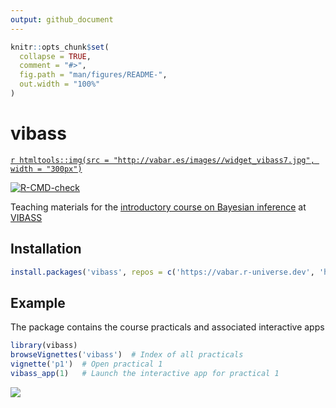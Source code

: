 ```yaml
---
output: github_document
---
```


<!-- README.md is generated from README.Rmd. Please edit that file -->

```r
knitr::opts_chunk$set(
  collapse = TRUE,
  comment = "#>",
  fig.path = "man/figures/README-",
  out.width = "100%"
)
```

# vibass
[`r htmltools::img(src = "http://vabar.es/images//widget_vibass7.jpg", width = "300px")`](http://vabar.es/events/vibass7/)

<!-- badges: start -->
[![R-CMD-check](https://github.com/VABAR/vibass/workflows/R-CMD-check/badge.svg)](https://github.com/VABAR/vibass/actions)
<!-- badges: end -->

Teaching materials for the [introductory course on Bayesian inference](http://vabar.es/events/vibass7-intro/) at [VIBASS](http://vabar.es/events/vibass7/)



## Installation

```r
install.packages('vibass', repos = c('https://vabar.r-universe.dev', 'https://cloud.r-project.org'))
```

## Example

The package contains the course practicals and associated interactive apps

```r
library(vibass)
browseVignettes('vibass')  # Index of all practicals
vignette('p1')  # Open practical 1
vibass_app(1)   # Launch the interactive app for practical 1
```

![](man/figures/p1_app.png)
